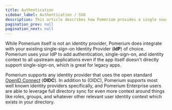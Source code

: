 ```yaml
---
title: Authentication
sidebar_label: Authentication / SSO
description: This article describes how Pomerium provides a single source of authentication and identity to all services it manages.
pagination_prev: null
pagination_next: null
---
```


While Pomerium itself is not an identity provider, Pomerium does integrate with your existing single-sign-on Identity Provider (**IdP**) of choice. Pomerium uses your IdP to add authentication, single-sign-on, and identity context to all upstream applications even if the app itself doesn't directly support single-sign-on, which is great for legacy apps.

Pomerium supports any identity provider that uses the open standard [OpenID Connect][openid connect] (**OIDC**). In addition to (OIDC), Pomerium supports most well known identity providers specifically, and Pomerium Enterprise users are able to leverage full directory sync for even more context around things like roles, groups, and whatever other relevant user identity context which exists in your directory.

[openid connect]: https://en.wikipedia.org/wiki/OpenID_Connect

